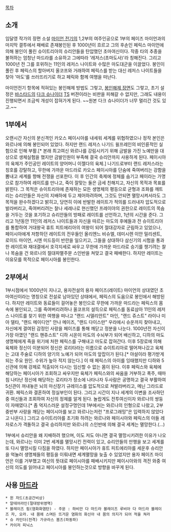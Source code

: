 [[목차]]

== 소개 ==
임달영 작가의 장편 소설 [[마이언 전기]]의 1,2부의 여주인공으로 1부의 페이즈 마이언과의 마지막 결투에서 패배로 존재봉인된 후 1000년이 흐르고 그의 후손인 페릭스 마이언에 의해 봉인이 풀린 슈이트리아의 슈리안들을 탄압했던 초마여신이다. 작중 타의 추종을 불허하는 엄청난 마드라를 소유하고 그에따라 '레저스(초마도사)'라 칭해진다. 그리고 1000년 전 그를 호위하는 11인의 레저스 나이트와 수많은 마도대군을 이끌었다. 봉인이 풀린 후 페릭스의 할아버지 올코프와 거래하여 페릭스를 받는 대신 레저스 나이트들을 찾아 '마도'를 쓰러뜨리기로 하고 페릭와 함께 여행을 떠난다.

마이언전기 항목에 적혀있는 봉인해제 방법도 그렇고, [http://newkey.tistory.com/4/ 봉인해제 장면]도 그렇고, 초기 설정은 [[바스타드]]의 [[다크 슈나이더]] [[TS]] 버젼이라는 비판을 피해갈 수 없지만, 그래도 내용이 진행되면서 조금씩 개성이 잡혀가게 된다. ~~원본 다크 슈나이더가 너무 멀리간 것도 있고.~~

== 1부에서 ==

오랜시간 자신의 분신격인 카오스 페이시아를 내세워 세계를 위협하였으나 정작 본인은 와르나에 의해 봉인되어 있었다. 하지만 랜드 레저스 나기드 윌프레인의 비인륜적인 실험으로 인해 부활.[* 본래 최고여신 와르나를 강림시키기 위해 금발을 가진 노예만을 대상으로 생체실험을 했지만 금발인원이 부족해 결국 슈리안까지 사용하게 된다. 페이시아의 육체가 주인공인 레이트의 양어머니 이젤다의 육체.] 나기드로부터 랜드 레저스라는 칭호를 강탈하고, 무한에 가까운 마드라로 카오스 페이시아를 단숨에 죽여버리는 강함을 뽐내고 세계를 향해 전쟁을 선포한다. 이 후 인간의 축제에 정체를 숨기고 페이라는 가명으로 참가하여 레이트를 만나고, 죽이 잘맞는 둘은 금세 친해지고, 자신의 목적과 목표를 밝힌다. 그 목적은 슈이트리아에 존재하는 모든 생명체의 평등으로 균형과 조화를 깨트리는 슈리안들은 자신의 지배하에 두고 제어하려하며, 그것도 안되면 멸망시켜서라도 그 목적을 완수하겠다고 밝히고, 당연히 이에 반발한 레이트가 적의를 드러내자 압도적으로 발라버리고, 죽여버리려는 찰나 세레나로 현신했던 프레이야의 권한으로 레이트의 목숨을 거두는 것을 포기하고 슈리안들의 방패로 레이트를 선언하고, 1년의 시간을 준다. 그리고 1년동안 11인의 레저스 나이트들과 자신을 따르는 마도의 후예들과 전 슈이트리아를 통합하여 거대왕국 휴트 피트에리아의 여왕이 되어 절대강자로 군림하고 있었으나, 페이시아에게 저항하던 레이트의 전우들인 올리엔느 비슈엘, 데미시렌 이안 밀리센트, 로이드 마이언, 시엔 미드등이 반란을 일으키고, 그들을 상대하다 삼신기의 시험을 통과한 레이트와 재대결에서 호각지세로 싸우고 무한에 가까운 마드라로 승기를 챙기려는 찰나 목숨을 건 와르나의 절대파멸주문 스인반을 쳐맞고 결국 패배한다. 하지만 레이트는 이유모를 목적으로 페이시아를 봉인한다.

== 2부에서 ==

1부시점에서 1000년이 지나고, 용자전설의 용자 페이즈(레이트) 마이언의 상대였던 초마여신이라는 명칭으로 전설로 남아있던 상태에서, 페릭스의 도움으로 봉인에서 해방된다. 하지만 레이트와 동료들이 걸어놓은 봉인으로 무한에 가까운 마드라는 페릭스의 몸속에 봉인되고, 그를 죽여버리려하나 올코프의 설득으로 페릭스를 동료삼아 11인의 레저스 나이트를 찾기 위한 여행을 떠나고 "랜드 시델리안트" 마인, "랜드 쥬스트" 라이나 미아 델타, "랜드 메이디언" 안나 메이즈, "랜드 다이스만" 우라에시 슈운까지 찾아내고, 자신에게 결여된 감정인 사랑을 페이즈를 통해 깨닫고 정분을 나눈다. 1000년전 자신이 가장 아꼈던 "랜드 핸쥬스트" 디하 시온이 마도의 수뇌부가 되어 배신하고, 디하의 마도생명체에게 죽을 위기에 처한 페릭스를 구해내고 마도로 잡혀간다. 이후 5장로에 의해 육체와 정신이 이분되어 정신은 로리타라는 이름으로 슈이트리아로 떨어져나갔고 육체는 고대 주술로 디하의 양기의 노예가 되어 마도의 앞잡이가 된다.[* 야설이라 평가받게 되는 주요 원인. 수위가 높아 적지 않는다.] 이 때 페릭스의 아이를 잉태했지만 디하와 5신관에 의해 강제로 적출되어 다시는 임신할 수 없는 몸이 된다. 이후 페릭스와 육체에 해당하는 페이시아가 조회하고 싸우지만 육체가 페릭스와의 싸움을 거부하고 폭주, 때마침 나타난 정신에 해당하는 로리타가 장소에 나타나자 두사람은 공명하고 결국 부활하여 5신관이 꺼내놓은 뇌의 마신장기 규레이스를 압도적으로 쳐발라버리고, 메닌 그라드로 귀환. 페릭스와 결혼하여 정실부인이 된다. 그리고 시간이 지나 세계의 이변을 조사하던 중 여신들과 조회하여 자신의 정체를 알게 된다. 놀랍게도 전투여신이자 와르나의 쌍둥이 자매였다.[* 좀 억지스러운 설정구멍인데 1부에서는 와르나의 인형으로 나왔고, 2부 중반부 사랑을 깨닫는 페이시아를 보고 와르나는저런 "프로그래밍"은 입력하지 않았다고 나온다.] 그리고 슈이트리아를 초기화 하려는 와르나와 페이시아와 페릭스의 아들 레자로스가 격돌하고 결국 승리하지만 와르나의 스인반에 의해 결국 세계는 멸망한다.(...)

1부에서 슈리안을 왜 지배하려 했으며, 이도 저도 아니면 결국 멸망시키려한 이유가 나오는데, 와르나는 이미 2번 세계를 멸망시킨 전력이 있고, 슈리안들의 만행을 보고 세계를 또 다시 멸망시킬 다짐을 하였다. 하지만 페이시아가 휴트 피트에리아를 세운후 슈리안을 억눌러 생명체들의 평등을 이뤄내면 세계멸망을 늦출 수 있었지만 용자 페이즈 마이언은 이를 거부했고 여신의 뜻대로 페이시아를 패배시키지만 페이시아와의 격전 와중 여신의 의도를 읽어내고 페이시아를 봉인하는것으로 방향을 바꾸게 된다.

== 사용 [[마드라]] ==
 * 윈 자드(초공간비상)
 * 알테어라인(절대방위영역)
 * 블레이즈 핌(염화화염탄) - 주문 : 하비안 다 마드라 블레이즈 루비아 다 마드라 블레이즈 자, 오라. 내 몸에 스며든 뜨거운 염화의 화신아 내 몸의 의지가 되어 적을 쳐라
 * 슈 카인더(전격) 가규라스 봄즈(파동파)
 * 카이저 피닉스
